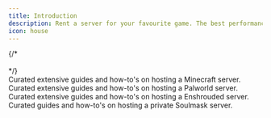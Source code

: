 ```yaml
---
title: Introduction
description: Rent a server for your favourite game. The best performance, support, and worldwide locations; all for low prices.
icon: house
---
```


<StartButton />
{/* 
<br />

<br />

<CardGroup>
  <HeroCard
    img="https://raw.githubusercontent.com/mintlify/themes/main/prism/images/setting-up.svg"
    title="Setting up your docs"
    description="Everything you need to know about the doc setup process, from start to finish"
    href="/quickstart"  
  />
  <HeroCard
    img="https://raw.githubusercontent.com/mintlify/themes/main/prism/images/themes.svg"
    title="Explore themes"
    description="Explore a variety of themes you can use to spice up the look and feel of your documentation"
    href="/quickstart"
  />
</CardGroup> */}
<br />

<CardGroup cols={2}>
  <Card title="Minecraft Guides" icon="cubes" href="/games/minecraft">
  Curated extensive guides and how-to's on hosting a Minecraft server.
  </Card>
  <Card title="Palworld Guides" icon="dinosaur" href="/games/palworld">
    Curated extensive guides and how-to's on hosting a Palworld server.
  </Card>
  <Card title="Enshrouded Guides " icon="sword" href="/games/enshrouded">
    Curated extensive guides and how-to's on hosting a Enshrouded server.
  </Card>
  <Card title="Soulmask Guides" icon="mask" href="/games/soulmask">
    Curated guides and how-to's on hosting a private Soulmask server.
  </Card>
</CardGroup>